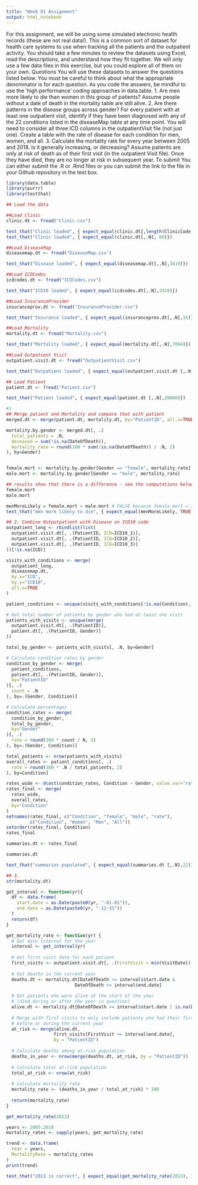 ---
title: "Week 01 Assignment"
output: html_notebook
---

For this assignment, we will be using some simulated electronic health records (these are not real data!). This is a common sort of dataset for health care systems to use when tracking all the patients and the outpatient activity. You should take a few minutes to review the datasets using Excel, read the descriptions, and understand how they fit together. We will only use a few data files in this exercise, but you could explore all of them on your own. 
Questions
You will use these datasets to answer the questions listed below. You must be careful to think about what the appropriate denominator is for each question. As you code the answers, be mindful to use the ‘high performance’ coding approaches in data.table.
1. Are men more likely to die than women in this group of patients? Assume people without a date of death in the mortality table are still alive.
2. Are there patterns in the disease groups across gender? For every patient with at least one outpatient visit, identify if they have been diagnosed with any of the 22 conditions listed in the diseaseMap table at any time point. You will need to consider all three ICD columns in the outpatientVisit file (not just one). Create a table with the rate of disease for each condition for men, women, and all.
3. Calculate the mortality rate for every year between 2005 and 2018. Is it generally increasing, or decreasing? Assume patients are only at risk of death as of their first visit (in the outpatient Visit file). Once they have died, they are no longer at risk in subsequent year.
To submit
You can either submit the .R or .Rmd files or you can submit the link to the file in your Github repository in the text box.


```{r}
library(data.table)
library(purrr)
library(testthat)
```

```{r}
## Load the data

##Load Clinic
clinic.dt <- fread("Clinic.csv")  
```

```{r}
test_that("Clinic loaded", { expect_equal(clinic.dt[,length(ClinicCode)], 60)})
test_that("Clinic loaded", { expect_equal(clinic.dt[,.N], 60)})
```

```{r}
##Load DiseaseMap
diseasemap.dt <- fread("DiseaseMap.csv")
```




```{r}
test_that("Disease loaded", { expect_equal(diseasemap.dt[,.N],3419)})
```

```{r}
##Load ICDCodes
icdcodes.dt <- fread("ICDCodes.csv")

```

```{r}
test_that("ICD10 loaded", { expect_equal(icdcodes.dt[,.N],3419)})
```

```{r}
##Load InsuranceProvider
insuranceprov.dt <- fread("InsuranceProvider.csv")

```

```{r}
test_that("Insurance loaded", { expect_equal(insuranceprov.dt[,.N],15)})
```

```{r}
##Load Mortality
mortality.dt <- fread("Mortality.csv")

```

```{r}
test_that("Mortality loaded", { expect_equal(mortality.dt[,.N],7094)})
```

```{r}
##Load Outpatient Visit
outpatient.visit.dt <- fread("OutpatientVisit.csv")
```

```{r}
test_that("Outpatient loaded", { expect_equal(outpatient.visit.dt [,.N],174690)})
```

```{r}
## Load Patient
patient.dt <- fread("Patient.csv")

```

```{r}
test_that("Patient loaded", { expect_equal(patient.dt [,.N],20000)})
```

```{r}
#1
## Merge patient and Mortality and compare that with patient
merged.dt <- merge(patient.dt, mortality.dt, by="PatientID", all.x=TRUE)

mortality.by.gender <- merged.dt[, .(
  total_patients = .N,
  deceased = sum(!is.na(DateOfDeath)),
  mortality_rate = round(100 * sum(!is.na(DateOfDeath)) / .N, 2)
), by=Gender]


female.mort <- mortality.by.gender[Gender == "female", mortality_rate]
male.mort <- mortality.by.gender[Gender == "male", mortality_rate]
```

```{r}
## results show that there is a difference - see the computations below
female.mort 
male.mort 
```

```{r}
menMoreLikely = female.mort < male.mort # FALSE because female mort = 35.1%; male mort = 35.9%
test_that("men more likely to die", { expect_equal(menMoreLikely, TRUE)})
```

```{r}
## 2. Combine Outputpatient with Disease on ICD10 code
outpatient_long <- rbindlist(list(
  outpatient.visit.dt[, .(PatientID, ICD=ICD10_1)],
  outpatient.visit.dt[, .(PatientID, ICD=ICD10_2)],
  outpatient.visit.dt[, .(PatientID, ICD=ICD10_3)]
))[!is.na(ICD)]

visits_with_conditions <- merge(
  outpatient_long,
  diseasemap.dt,
  by.x="ICD",
  by.y="ICD10",
  all.x=TRUE
)

patient_conditions <- unique(visits_with_conditions[!is.na(Condition), .(PatientID, Condition)])

# Get total number of patients by gender who had at least one visit
patients_with_visits <- unique(merge(
  outpatient.visit.dt[, .(PatientID)],
  patient.dt[, .(PatientID, Gender)]
))

total_by_gender <- patients_with_visits[, .N, by=Gender]

# Calculate condition rates by gender
condition_by_gender <- merge(
  patient_conditions,
  patient.dt[, .(PatientID, Gender)],
  by="PatientID"
)[, .(
  count = .N
), by=.(Gender, Condition)]

# Calculate percentages
condition_rates <- merge(
  condition_by_gender,
  total_by_gender,
  by="Gender"
)[, .(
  rate = round(100 * count / N, 2)
), by=.(Gender, Condition)]

total_patients <- nrow(patients_with_visits)
overall_rates <- patient_conditions[, .(
  rate = round(100 * .N / total_patients, 2)
), by=Condition]

rates_wide <- dcast(condition_rates, Condition ~ Gender, value.var="rate")
rates_final <- merge(
  rates_wide,
  overall_rates,
  by="Condition"
)
setnames(rates_final, c("Condition", "female", "male", "rate"), 
         c("Condition", "Women", "Men", "All"))
setorder(rates_final, Condition)
rates_final

summaries.dt <- rates_final

```

```{r}
summaries.dt
```

```{r}
test_that("summaries populated", { expect_equal(summaries.dt [,.N],22)})
```

```{r}

## 3.
str(mortality.dt)

```

```{r}

get_interval <- function(yr){
  df <- data.frame(
    start.date = as.Date(paste0(yr, "-01-01")),
    end.date = as.Date(paste0(yr, "-12-31"))
  )
  return(df)
}

get_mortality_rate <- function(yr) {
  # Get date interval for the year
  interval <- get_interval(yr)
  
  # Get first visit date for each patient
  first_visits <- outpatient.visit.dt[, .(FirstVisit = min(VisitDate)), by = PatientID]
  
  # Get deaths in the current year
  deaths.dt <- mortality.dt[DateOfDeath >= interval$start.date & 
                          DateOfDeath <= interval$end.date]
  
  # Get patients who were alive at the start of the year
  # (died during or after the year in question)
  alive.dt <- mortality.dt[DateOfDeath >= interval$start.date | is.na(DateOfDeath)]
  
  # Merge with first visits to only include patients who had their first visit
  # before or during the current year
  at_risk <- merge(alive.dt, 
                  first_visits[FirstVisit <= interval$end.date], 
                  by = "PatientID")
  
  # Calculate deaths among at-risk population
  deaths_in_year <- nrow(merge(deaths.dt, at_risk, by = "PatientID"))
  
  # Calculate total at-risk population
  total_at_risk <- nrow(at_risk)
  
  # Calculate mortality rate
  mortality_rate <- (deaths_in_year / total_at_risk) * 100
  
  return(mortality_rate)
}

get_mortality_rate(2013)

years <- 2005:2018
mortality_rates <- sapply(years, get_mortality_rate)

trend <- data.frame(
  Year = years,
  MortalityRate = mortality_rates
)
print(trend)
```


```{r}
test_that("2013 is correct", { expect_equal(get_mortality_rate(2013), 1.638896)})
```

```{r}


```


